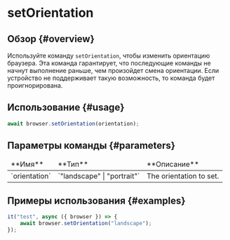 # setOrientation

## Обзор {#overview}

Используйте команду `setOrientation`, чтобы изменить ориентацию браузера. Эта команда гарантирует, что последующие команды не начнут выполнение раньше, чем произойдет смена ориентации.
Если устройство не поддерживает такую возможность, то команда будет проигнорирована.

## Использование {#usage}

```typescript
await browser.setOrientation(orientation);
```

## Параметры команды {#parameters}

<table>
    <thead>
        <tr>
            <td>**Имя**</td>
            <td>**Тип**</td>
            <td>**Описание**</td>
        </tr>
    </thead>
    <tbody>
        <tr>
            <td>`orientation`</td>
            <td>`"landscape" | "portrait"`</td>
            <td>The orientation to set.</td>
        </tr>
    </tbody>
</table>

## Примеры использования {#examples}

```typescript
it("test", async ({ browser }) => {
    await browser.setOrientation("landscape");
});
```
